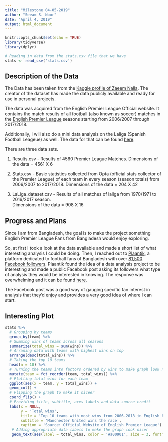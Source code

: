 ```yaml
---
title: "Milestone 04-05-2019"
author: "Seeam S. Noor"
date: "April 4, 2019"
output: html_document
---
```


```r
knitr::opts_chunk$set(echo = TRUE)
library(tidyverse)
library(dplyr)

# Reading in data from the stats.csv file that we have
stats <- read_csv('stats.csv')
```

## Description of the Data
  
The Data has been taken from the [Kaggle profile of Zaeem Nalla](https://www.kaggle.com/zaeemnalla/premier-league#stats.csv). The creator of the dataset has made the data publicly available and ready for use in personal projects.  

The data was acquired from the English Premier League Official website. It contains the match results of all football (also known as soccer) matches in the [English Premier League](https://www.premierleague.com/) seasons starting from 2006/2007 through 2017/2018.  
  
Additionally, I will also do a mini data analysis on the Laliga (Spanish Football Leageue) as well. 
The data for that can be found [here](https://www.kaggle.com/spn007/la-liga-dataset#_=_). 

There are three data sets.

1. Results.csv - Results of 4560 Premier League Matches. Dimensions of the data = 4561 X 6

2. Stats.csv - Basic statistics collected from Opta (official stats collector of the Premier League) of each team in every season (season totals) from 2006/2007 to 2017/2018.
Dimensions of the data = 204 X 42  
  
3. LaLiga_dataset.csv - Results of all matches of laliga from 1970/1971 to 2016/2017 season.  
Dimensions of the data = 908 X 16

## Progress and Plans

Since I am from Bangladesh, the goal is to make the project something English Premier League Fans from Bangladesh would enjoy exploring.

So, at first I took a look at the data available and made a short list of what interesting analysis I could be doing. Then, I reached out to [Plaantik](http://plaantik.com/), a platform dedicated to football fans of Bangladesh with over [81,500 Facebook followers](https://www.facebook.com/plaantik/). Plaantik found the idea of a data analysis project to be interesting and made a public Facebook post asking its followers what type of analysis they would be interested in knowing. The response was overwhelming and it can be found [here](https://www.facebook.com/plaantik/posts/2370059273026323).

The Facebook post was a good way of gauging specific fan interest in analysis that they'd enjoy and provides a very good idea of where I can start.

## Interesting Plot
  

```r

stats %>%
  # Grouping by teams
  group_by(team) %>%
  # Summing wins of teams across all seasons
  summarize(total_wins = sum(wins)) %>%
  # Arraning data with teams with highest wins on top
  arrange(desc(total_wins)) %>%
  # Taking the top 10 teams
  head(n = 10) %>%
  # Turning the teams into factors ordered by wins to make graph look nicer
  mutate(team = fct_reorder(team, total_wins)) %>%
  # Plotting total wins for each team
  ggplot(aes(x = team, y = total_wins)) +
  geom_col() + 
  # Flipping the graph to make it niceer
  coord_flip() + 
  # Providing title, subtitle, axes labels and data source credit
  labs(x = NULL,
       y = 'Total wins',
       title = 'Top 10 teams with most wins from 2006-2018 in English Premier League',
       subtitle = 'Manchester United wins the race',
       caption = 'Source: Official Website of English Premier League') +
   # Adding appropriate data labels to make the graph look nicer
   geom_text(aes(label = total_wins, color = '#a00901', size = 3, fontface = 'bold', hjust = 1.1), show.legend = FALSE)
```
